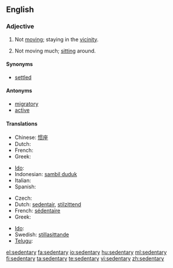 ==English==

===Adjective===
{{en-adj}}

# Not [[move|moving]]; staying in the [[vicinity]].
# {{medicine|of a job or lifestyle}} Not moving much; [[sit]]ting around.

====Synonyms====
* [[settled]]

====Antonyms====
* [[migratory]]
* [[active]]

====Translations====
{{trans-top|not moving, migratory}}
* Chinese: [[惯座]]
* Dutch: {{t+|nl|sedentair}}
* French: {{t+|fr|sédentaire}}
* Greek: {{t|el|αποδημητικός|sc=Grek}}
{{trans-mid}}
* [[Ido]]: {{t+|io|sedentaria|xs=Ido}}
* Indonesian: [[sambil duduk]]
* Italian: {{t-|it|sedentario}}
* Spanish: {{t-|es|sedentario}}
{{trans-bottom}}

{{trans-top|of a job}}
* Czech: {{t-|cs|sedavý|m}}
* Dutch: [[sedentair]], [[stilzittend]]
* French: [[sédentaire]]
* Greek: {{t|el|καθιστικός|sc=Grek}}
{{trans-mid}}
* [[Ido]]: {{t+|io|sedentaria|xs=Ido}}
* Swedish: [[stillasittande]]
* [[Telugu]]: {{t|te|కూర్చున్నట్టు చేసేపని|sc=Telu}}
{{trans-bottom}}

[[el:sedentary]]
[[fa:sedentary]]
[[io:sedentary]]
[[hu:sedentary]]
[[ml:sedentary]]
[[fi:sedentary]]
[[ta:sedentary]]
[[te:sedentary]]
[[vi:sedentary]]
[[zh:sedentary]]
